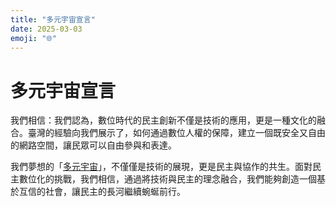 ```yaml
---
title: "多元宇宙宣言"
date: 2025-03-03
emoji: "🌐"
---
```



# 多元宇宙宣言

我們相信：我們認為，數位時代的民主創新不僅是技術的應用，更是一種文化的融合。臺灣的經驗向我們展示了，如何通過數位人權的保障，建立一個既安全又自由的網路空間，讓民眾可以自由參與和表達。

我們夢想的「[多元宇宙](https://www.plurality.net/)」，不僅僅是技術的展現，更是民主與協作的共生。面對民主數位化的挑戰，我們相信，通過將技術與民主的理念融合，我們能夠創造一個基於互信的社會，讓民主的長河繼續蜿蜒前行。

<div className="mt-8 grid grid-cols-1 gap-8 sm:grid-cols-2">
	<YouTube id="updFgcGXKK4" title="民主必將走向滅亡？台灣民主燈塔的再造工程如何展開 ft. 《激進市場》作者 Glen Weyl" />
	<YouTube
		title="V 神來了！史上第一場全中文 podcast 訪談：從以太坊角度觀看民主價值！FT. 以太坊共同創辦人 Vitalik Buterin"
		id="7uSgOOgyV4g"
	/>
	<YouTube title="V 神再來！從以太坊看更科技的民主投票制度：平方投票法與Zuzalu！FT. 以太坊共同創辦人 Vitalik Buterin" id="UtnFMoGtcxg" />
</div>
